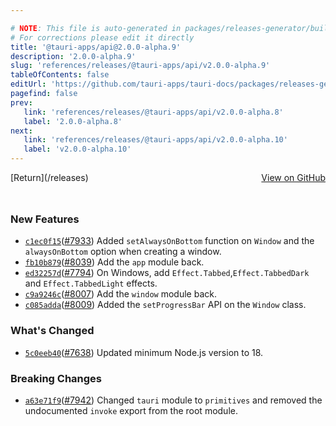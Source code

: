 ```yaml
---

# NOTE: This file is auto-generated in packages/releases-generator/build.ts
# For corrections please edit it directly
title: '@tauri-apps/api@2.0.0-alpha.9'
description: '2.0.0-alpha.9'
slug: 'references/releases/@tauri-apps/api/v2.0.0-alpha.9'
tableOfContents: false
editUrl: 'https://github.com/tauri-apps/tauri-docs/packages/releases-generator/build.ts'
pagefind: false
prev:
   link: 'references/releases/@tauri-apps/api/v2.0.0-alpha.8'
   label: '2.0.0-alpha.8'
next:
   link: 'references/releases/@tauri-apps/api/v2.0.0-alpha.10'
   label: 'v2.0.0-alpha.10'
---
```


<div style="margin-bottom:3rem; display: flex; justify-content: space-between; align-items: center"><span>[Return](/releases)</span><span><a href="https://github.com/tauri-apps/tauri/releases/tag/@tauri-apps/api-v2.0.0-alpha.9">View on GitHub</a></span></div>

### New Features

- [`c1ec0f15`](https://www.github.com/tauri-apps/tauri/commit/c1ec0f155118527361dd5645d920becbc8afd569)([#7933](https://www.github.com/tauri-apps/tauri/pull/7933)) Added `setAlwaysOnBottom` function on `Window` and the `alwaysOnBottom` option when creating a window.
- [`fb10b879`](https://www.github.com/tauri-apps/tauri/commit/fb10b87970a43320ef4d14564f45e7579b774eaf)([#8039](https://www.github.com/tauri-apps/tauri/pull/8039)) Add the `app` module back.
- [`ed32257d`](https://www.github.com/tauri-apps/tauri/commit/ed32257d044f90b5eb15053efd1667125def2d2b)([#7794](https://www.github.com/tauri-apps/tauri/pull/7794)) On Windows, add `Effect.Tabbed`,`Effect.TabbedDark` and `Effect.TabbedLight` effects.
- [`c9a9246c`](https://www.github.com/tauri-apps/tauri/commit/c9a9246c37bdf190661355c8ee406dac6c427344)([#8007](https://www.github.com/tauri-apps/tauri/pull/8007)) Add the `window` module back.
- [`c085adda`](https://www.github.com/tauri-apps/tauri/commit/c085addab58ba851398373c6fd13f9cb026d71e8)([#8009](https://www.github.com/tauri-apps/tauri/pull/8009)) Added the `setProgressBar` API on the `Window` class.

### What&#39;s Changed

- [`5c0eeb40`](https://www.github.com/tauri-apps/tauri/commit/5c0eeb40c1003583290ff3aebfa02e2b5f5b9c41)([#7638](https://www.github.com/tauri-apps/tauri/pull/7638)) Updated minimum Node.js version to 18.

### Breaking Changes

- [`a63e71f9`](https://www.github.com/tauri-apps/tauri/commit/a63e71f9799e9bbc82521d2f17b5238fbf690e89)([#7942](https://www.github.com/tauri-apps/tauri/pull/7942)) Changed `tauri` module to `primitives` and removed the undocumented `invoke` export from the root module.

